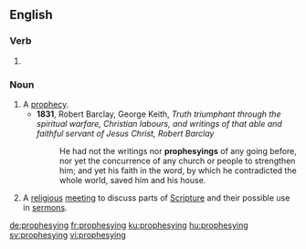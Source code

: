 ==English==

===Verb===
{{head|en|present participle}}

# {{present participle of|prophesy|lang=en|nocat=1}}

===Noun===
{{en-noun}}

# A [[prophecy]].
#* '''1831''', Robert Barclay, George Keith, ''Truth triumphant through the spiritual warfare, Christian labours, and writings of that able and faithful servant of Jesus Christ, Robert Barclay''
#*: He had not the writings nor '''prophesyings''' of any going before, nor yet the concurrence of any church or people to strengthen him; and yet his faith in the word, by which he contradicted the whole world, saved him and his house.
# {{label|en|historical}} A [[religious]] [[meeting]] to discuss parts of [[Scripture]] and their possible use in [[sermon]]s.

[[de:prophesying]]
[[fr:prophesying]]
[[ku:prophesying]]
[[hu:prophesying]]
[[sv:prophesying]]
[[vi:prophesying]]